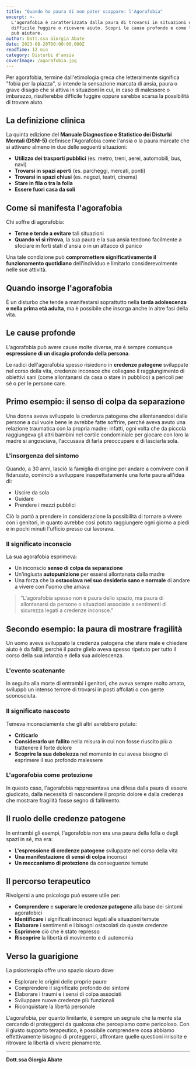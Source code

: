 ```yaml
---
title: "Quando ho paura di non poter scappare: l'Agorafobia"
excerpt: >-
  L'agorafobia è caratterizzata dalla paura di trovarsi in situazioni da cui sarebbe 
  difficile fuggire o ricevere aiuto. Scopri le cause profonde e come la psicoterapia 
  può aiutare.
author: Dott.ssa Giorgia Abate
date: 2023-08-20T00:00:00.000Z
readTime: 12 min
category: Disturbi d'ansia
coverImage: /agorafobia.jpg
---
```


Per agorafobia, termine dall'etimologia greca che letteralmente significa "fobia per la piazza", si intende la sensazione marcata di ansia, paura o grave disagio che si attiva in situazioni in cui, in caso di malessere o imbarazzo, risulterebbe difficile fuggire oppure sarebbe scarsa la possibilità di trovare aiuto.

## La definizione clinica

La quinta edizione del **Manuale Diagnostico e Statistico dei Disturbi Mentali (DSM-5)** definisce l'Agorafobia come l'ansia o la paura marcate che si attivano almeno in due delle seguenti situazioni:

- **Utilizzo dei trasporti pubblici** (es. metro, treni, aerei, automobili, bus, navi)
- **Trovarsi in spazi aperti** (es. parcheggi, mercati, ponti)
- **Trovarsi in spazi chiusi** (es. negozi, teatri, cinema)
- **Stare in fila o tra la folla**
- **Essere fuori casa da soli**


## Come si manifesta l'agorafobia

Chi soffre di agorafobia:

- **Teme e tende a evitare** tali situazioni
- **Quando vi si ritrova**, la sua paura e la sua ansia tendono facilmente a sfociare in forti stati d'ansia o in un attacco di panico

Una tale condizione può **compromettere significativamente il funzionamento quotidiano** dell'individuo e limitarlo considerevolmente nelle sue attività.

## Quando insorge l'agorafobia

È un disturbo che tende a manifestarsi soprattutto nella **tarda adolescenza e nella prima età adulta**, ma è possibile che insorga anche in altre fasi della vita.

## Le cause profonde

L'agorafobia può avere cause molte diverse, ma è sempre comunque **espressione di un disagio profondo della persona**.

Le radici dell'agorafobia spesso risiedono in **credenze patogene** sviluppate nel corso della vita, credenze inconsce che collegano il raggiungimento di obiettivi sani (come allontanarsi da casa o stare in pubblico) a pericoli per sé o per le persone care.

## Primo esempio: il senso di colpa da separazione

Una donna aveva sviluppato la credenza patogena che allontanandosi dalle persone a cui vuole bene le avrebbe fatte soffrire, perché aveva avuto una relazione traumatica con la propria madre: infatti, ogni volta che da piccola raggiungeva gli altri bambini nel cortile condominiale per giocare con loro la madre si angosciava, l'accusava di farla preoccupare e di lasciarla sola.

### L'insorgenza del sintomo

Quando, a 30 anni, lasciò la famiglia di origine per andare a convivere con il fidanzato, cominciò a sviluppare inaspettatamente una forte paura all'idea di:

- Uscire da sola
- Guidare
- Prendere i mezzi pubblici

Ciò la portò a prendere in considerazione la possibilità di tornare a vivere con i genitori, in quanto avrebbe così potuto raggiungere ogni giorno a piedi e in pochi minuti l'ufficio presso cui lavorava.

### Il significato inconscio

La sua agorafobia esprimeva:

- Un inconscio **senso di colpa da separazione**
- Un'ingiusta **autopunizione** per essersi allontanata dalla madre
- Una forza che la **ostacolava nel suo desiderio sano e normale** di andare a vivere con l'uomo che amava

> "L'agorafobia spesso non è paura dello spazio, ma paura di allontanarsi da persone o situazioni associate a sentimenti di sicurezza legati a credenze inconsce."


## Secondo esempio: la paura di mostrare fragilità

Un uomo aveva sviluppato la credenza patogena che stare male e chiedere aiuto è da falliti, perché il padre glielo aveva spesso ripetuto per tutto il corso della sua infanzia e della sua adolescenza. 

### L'evento scatenante

In seguito alla morte di entrambi i genitori, che aveva sempre molto amato, sviluppò un intenso terrore di trovarsi in posti affollati o con gente sconosciuta. 

### Il significato nascosto

Temeva inconsciamente che gli altri avrebbero potuto:

- **Criticarlo**
- **Considerarlo un fallito** nella misura in cui non fosse riuscito più a trattenere il forte dolore
- **Scoprire la sua debolezza** nel momento in cui aveva bisogno di esprimere il suo profondo malessere

### L'agorafobia come protezione

In questo caso, l'agorafobia rappresentava una difesa dalla paura di essere giudicato, dalla necessità di nascondere il proprio dolore e dalla credenza che mostrare fragilità fosse segno di fallimento.


## Il ruolo delle credenze patogene

In entrambi gli esempi, l'agorafobia non era una paura della folla o degli spazi in sé, ma era:

- **L'espressione di credenze patogene** sviluppate nel corso della vita
- **Una manifestazione di sensi di colpa** inconsci
- **Un meccanismo di protezione** da conseguenze temute

## Il percorso terapeutico

Rivolgersi a uno psicologo può essere utile per:

- **Comprendere** e **superare le credenze patogene** alla base dei sintomi agorafobici
- **Identificare** i significati inconsci legati alle situazioni temute
- **Elaborare** i sentimenti e i bisogni ostacolati da queste credenze
- **Esprimere** ciò che è stato represso
- **Riscoprire** la libertà di movimento e di autonomia

## Verso la guarigione

La psicoterapia offre uno spazio sicuro dove:

- Esplorare le origini delle proprie paure
- Comprendere il significato profondo dei sintomi
- Elaborare i traumi e i sensi di colpa associati
- Sviluppare nuove credenze più funzionali
- Riconquistare la libertà personale

L'agorafobia, per quanto limitante, è sempre un segnale che la mente sta cercando di proteggerci da qualcosa che percepiamo come pericoloso. Con il giusto supporto terapeutico, è possibile comprendere cosa abbiamo effettivamente bisogno di proteggerci, affrontare quelle questioni irrisolte e ritrovare la libertà di vivere pienamente.

---

**Dott.ssa Giorgia Abate**